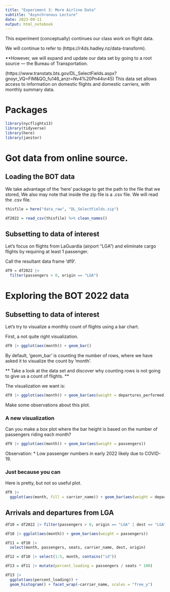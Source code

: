 ---
title: "Experiment 3: More Airline Data"
subtitle: "Asynchronous Lecture"
date: 2023-09-11
output: html_notebook
---

This experiment (conceptually) continues our class work on flight data.

We will continue to refer to (https://r4ds.hadley.nz/data-transform).

**However, we will expand and update our data set by going to a root source --- the Bureau of Transportation.

(https://www.transtats.bts.gov/DL_SelectFields.aspx?gnoyr_VQ=FIM&QO_fu146_anzr=Nv4%20Pn44vr45) This data set allows access to information on domestic flights and domestic carriers, with monthly summary data.

# Packages
```{r}
library(nycflights13)
library(tidyverse)
library(here)
library(janitor)
```

# Got data from online source.

## Loading the BOT data

We take advantage of the 'here' package to get the path to the file that we stored, We also may note that inside the zip file is a .csv file. We will read the .csv file.
```{r}
thisfile = here("data_raw", "DL_SelectFields.zip")

df2022 = read_csv(thisfile) %>% clean_names()
```

## Subsetting to data of interest

Let's focus on flights from LaGuardia (airport "LGA") and eliminate cargo flights by requiring at least 1 passenger.

Call the resultant data frame 'df9'.
```{r}
df9 = df2022 |>
  filter(passengers > 0, origin == "LGA")
```

# Exploring the BOT 2022 data

## Subsetting to data of interest

Let's try to visualize a monthly count of flights using a bar chart.

First, a not quite right visualization.
```{r}
df9 |> ggplot(aes(month)) + geom_bar()
```

By default, 'geom_bar' is counting the number of rows, where we have asked it to visualize the count by 'month'.

** Take a look at the data set and discover why counting rows is not going to give us a count of flights. **

The visualization we want is:
```{r}
df9 |> ggplot(aes(month)) + geom_bar(aes(weight = departures_performed))
```

Make some observations about this plot.

### A new visualization

Can you make a box plot where the bar height is based on the number of passengers riding each month?
```{r}
df9 |> ggplot(aes(month)) + geom_bar(aes(weight = passengers))
```

Observation:
* Low passenger numbers in early 2022 likely due to COVID-19.

### Just because you can

Here is pretty, but not so useful plot.
```{r}
df9 |>
  ggplot(aes(month, fill = carrier_name)) + geom_bar(aes(weight = departures_performed))
```

## Arrivals and departures from LGA
```{r}
df10 = df2022 |> filter(passengers > 0, origin == "LGA" | dest == "LGA")

df10 |> ggplot(aes(month)) + geom_bar(aes(weight = passengers))
```

```{r}
df11 = df10 |>
  select(month, passengers, seats, carrier_name, dest, origin)
```

```{r}
df12 = df10 |> select(1:5, month, contains("id"))
```

```{r}
df13 = df11 |> mutate(percent_loading = passengers / seats * 100)

df13 |>
  ggplot(aes(percent_loading)) +
  geom_histogram() + facet_wrap(~carrier_name, scales = "free_y")
```



